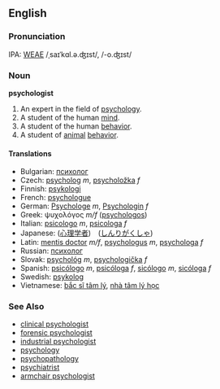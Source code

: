 ==English==

===Pronunciation===
IPA: [[WEAE]] /ˌsaɪˈkɑl.ə.ʤɪst/, /-o.ʤɪst/

=== Noun ===
'''psychologist'''
# An expert in the field of [[psychology]].
# A student of the human [[mind]].
# A student of the human [[behavior]].
# A student of [[animal]] [[behavior]].
==== Translations ====
*Bulgarian: [[психолог]]
*Czech: [[psycholog]] ''m'', [[psycholožka]] ''f''
*Finnish: [[psykologi]]
*French: [[psychologue]]
*German: [[Psychologe]] ''m'', [[Psychologin]] ''f'' 
*Greek: ψυχολόγος ''m/f'' ([[psychologos]])
*Italian: [[psicologo]] ''m'', [[psicologa]] ''f''
*Japanese: ([[心理学者]])　([[しんりがくしゃ]])
*Latin: [[mentis doctor]] ''m/f'', [[psychologus]] ''m'', [[psychologa]] ''f''
*Russian: [[психолог]]
*Slovak: [[psychológ]] ''m'', [[psychologička]] ''f''
*Spanish: [[psicólogo]] ''m'', [[psicóloga]] ''f'', [[sicólogo]] ''m'', [[sicóloga]] ''f''
*Swedish: [[psykolog]]
*Vietnamese: [[bắc sĩ tâm lý]], [[nhà tâm lý học]]

===See Also===
*[[clinical psychologist]]
*[[forensic psychologist]]
*[[industrial psychologist]]
*[[psychology]]
*[[psychopathology]]
*[[psychiatrist]]
*[[armchair psychologist]]